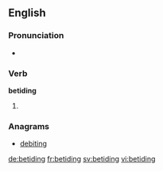 ==English==

===Pronunciation===
* {{rhymes|aɪdɪŋ}}

===Verb===
'''betiding'''

# {{present participle of|betide}}

===Anagrams===
* [[debiting#English|debiting]]

[[de:betiding]]
[[fr:betiding]]
[[sv:betiding]]
[[vi:betiding]]